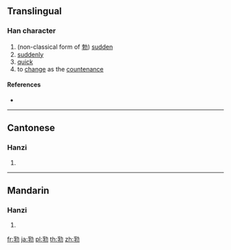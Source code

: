 {{character info/new}}
==Translingual==

===Han character===
{{Han char|rn=19|rad=力|as=07|sn=9|four=|canj=BDKS|ids=⿰孚力}}

# (non-classical form of [[勃]]) [[sudden]]
# [[suddenly]]
# [[quick]]
# to [[change]] as the [[countenance]]

====References====
* {{Han ref|kx=0147.380|hdz=10372.020|uh=351C|ud=13596}}

----

==Cantonese==

===Hanzi===
{{yue-hanzi|jyut=[[but6]]|y=but6}}

# {{defn|lang=yue|sort=力07}}

----

==Mandarin==

===Hanzi===
{{cmn-hanzi|pin=[[bá]] ([[ba2]]), [[bó]] ([[bo2]])|wg=pa<sup>2</sup>, po<sup>2</sup>}}

# {{defn|lang=cmn|sort=力07}}

[[fr:㔜]]
[[ja:㔜]]
[[pl:㔜]]
[[th:㔜]]
[[zh:㔜]]